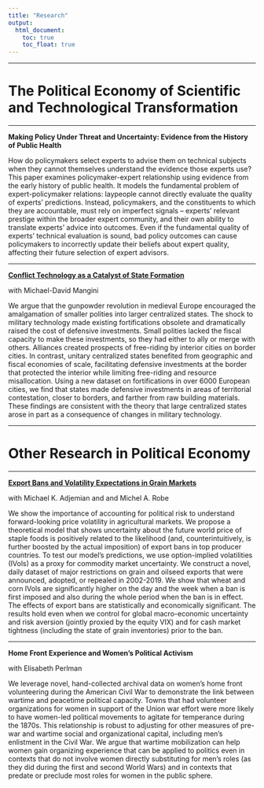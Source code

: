 ```yaml
---
title: "Research"
output:
  html_document:
    toc: true
    toc_float: true
---
```


---

# The Political Economy of Scientific and Technological Transformation

---

**Making Policy Under Threat and Uncertainty: Evidence from the History of Public Health**

How do policymakers select experts to advise them on technical subjects when they cannot themselves understand the evidence those experts use? This paper examines policymaker-expert relationship using evidence from the early history of public health. It models the fundamental problem of expert-policymaker relations: laypeople cannot directly evaluate the quality of experts’ predictions. Instead, policymakers, and the constituents to which they are accountable, must rely on imperfect signals – experts’ relevant prestige within the broader expert community, and their own ability to translate experts’ advice into outcomes. Even if the fundamental quality of experts’ technical evaluation is sound, bad policy outcomes can cause policymakers to incorrectly update their beliefs about expert quality, affecting their future selection of expert advisors.

---

[**Conflict Technology as a Catalyst of State Formation**](https://www.dropbox.com/s/4wsi4cm08gb5zdj/walls-draft-winter-2021.pdf?dl=0)

with Michael-David Mangini

We argue that the gunpowder revolution in medieval Europe encouraged the amalgamation of smaller polities into larger centralized states. The shock to military technology made existing fortifications obsolete and dramatically raised the cost of defensive investments. Small polities lacked the fiscal capacity to make these investments, so they had either to ally or merge with others. Alliances created prospects of free-riding by interior cities on border cities. In contrast, unitary centralized states benefited from geographic and fiscal economies of scale, facilitating defensive investments at the border that protected the interior while limiting free-riding and resource misallocation. Using a new dataset on fortifications in over 6000 European cities, we find that states made defensive investments in areas of territorial contestation, closer to borders, and farther from raw building materials. These findings are consistent with the theory that large centralized states arose in part as a consequence of changes in military technology.

---

# Other Research in Political Economy

---

[**Export Bans and Volatility Expectations in Grain Markets**](https://papers.ssrn.com/sol3/papers.cfm?abstract_id=4117628)

with Michael K. Adjemian and and Michel A. Robe

We show the importance of accounting for political risk to understand forward-looking price volatility in agricultural markets. We propose a theoretical model that shows uncertainty about the future world price of staple foods is positively related to the likelihood (and, counterintuitively, is further boosted by the actual imposition) of export bans in top producer countries. To test our model's predictions, we use option-implied volatilities (IVols) as a proxy for commodity market uncertainty. We construct a novel, daily dataset of major restrictions on grain and oilseed exports that were announced, adopted, or repealed in 2002-2019. We show that wheat and corn IVols are significantly higher on the day and the week when a ban is first imposed and also during the whole period when the ban is in effect. The effects of export bans are statistically and economically significant. The results hold even when we control for global macro-economic uncertainty and risk aversion (jointly proxied by the equity VIX) and for cash market tightness (including the state of grain inventories) prior to the ban.

---

**Home Front Experience and Women's Political Activism**

with Elisabeth Perlman

We leverage novel, hand-collected archival data on women's home front volunteering during the American Civil War to demonstrate the link between wartime and peacetime political capacity. Towns that had volunteer organizations for women in support of the Union war effort were more likely to have women-led political movements to agitate for temperance during the 1870s. This relationship is robust to adjusting for other measures of pre-war and wartime social and organizational capital, including men's enlistment in the Civil War. We argue that wartime mobilization can help women gain organizing experience that can be applied to politics even in contexts that do not involve women directly substituting for men's roles (as they did during the first and second World Wars) and in contexts that predate or preclude most roles for women in the public sphere.


